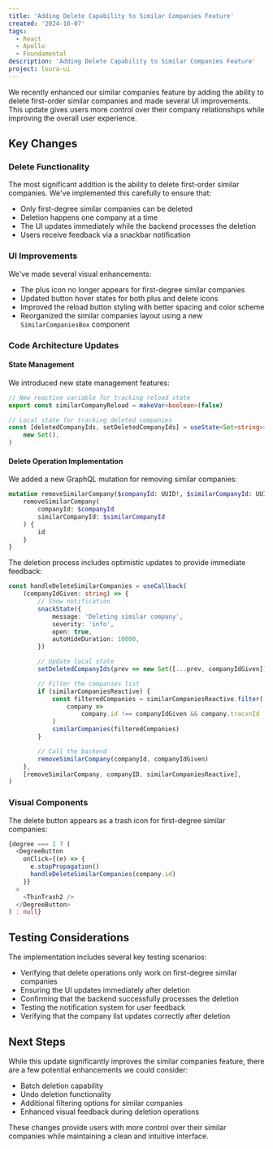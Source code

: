 ```yaml
---
title: 'Adding Delete Capability to Similar Companies Feature'
created: '2024-10-07'
tags:
  - React
  - Apollo
  - Foundamental
description: 'Adding Delete Capability to Similar Companies Feature'
project: loura-ui
---
```


We recently enhanced our similar companies feature by adding the ability to
delete first-order similar companies and made several UI improvements. This
update gives users more control over their company relationships while improving
the overall user experience.

## Key Changes

### Delete Functionality

The most significant addition is the ability to delete first-order similar
companies. We've implemented this carefully to ensure that:

- Only first-degree similar companies can be deleted
- Deletion happens one company at a time
- The UI updates immediately while the backend processes the deletion
- Users receive feedback via a snackbar notification

### UI Improvements

We've made several visual enhancements:

- The plus icon no longer appears for first-degree similar companies
- Updated button hover states for both plus and delete icons
- Improved the reload button styling with better spacing and color scheme
- Reorganized the similar companies layout using a new `SimilarCompaniesBox`
  component

### Code Architecture Updates

#### State Management

We introduced new state management features:

```typescript
// New reactive variable for tracking reload state
export const similarCompanyReload = makeVar<boolean>(false)

// Local state for tracking deleted companies
const [deletedCompanyIds, setDeletedCompanyIds] = useState<Set<string>>(
	new Set(),
)
```

#### Delete Operation Implementation

We added a new GraphQL mutation for removing similar companies:

```graphql
mutation removeSimilarCompany($companyId: UUID!, $similarCompanyId: UUID!) {
	removeSimilarCompany(
		companyId: $companyId
		similarCompanyId: $similarCompanyId
	) {
		id
	}
}
```

The deletion process includes optimistic updates to provide immediate feedback:

```typescript
const handleDeleteSimilarCompanies = useCallback(
	(companyIdGiven: string) => {
		// Show notification
		snackState({
			message: 'Deleting similar company',
			severity: 'info',
			open: true,
			autoHideDuration: 10000,
		})

		// Update local state
		setDeletedCompanyIds(prev => new Set([...prev, companyIdGiven]))

		// Filter the companies list
		if (similarCompaniesReactive) {
			const filteredCompanies = similarCompaniesReactive.filter(
				company =>
					company.id !== companyIdGiven && company.tracxnId !== companyIdGiven,
			)
			similarCompanies(filteredCompanies)
		}

		// Call the backend
		removeSimilarCompany(companyId, companyIdGiven)
	},
	[removeSimilarCompany, companyID, similarCompaniesReactive],
)
```

### Visual Components

The delete button appears as a trash icon for first-degree similar companies:

```typescript
{degree === 1 ? (
  <DegreeButton
    onClick={(e) => {
      e.stopPropagation()
      handleDeleteSimilarCompanies(company.id)
    }}
  >
    <ThinTrash2 />
  </DegreeButton>
) : null}
```

## Testing Considerations

The implementation includes several key testing scenarios:

- Verifying that delete operations only work on first-degree similar companies
- Ensuring the UI updates immediately after deletion
- Confirming that the backend successfully processes the deletion
- Testing the notification system for user feedback
- Verifying that the company list updates correctly after deletion

## Next Steps

While this update significantly improves the similar companies feature, there
are a few potential enhancements we could consider:

- Batch deletion capability
- Undo deletion functionality
- Additional filtering options for similar companies
- Enhanced visual feedback during deletion operations

These changes provide users with more control over their similar companies while
maintaining a clean and intuitive interface.
